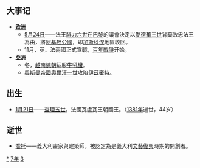 {{yearTOC|1337|元'''[[至元_(元惠宗)|至元]]三年'''；越南'''[[開祐|開祐]]九年'''；日本南朝'''[[延元|延元]]二年'''，北朝'''[[建武_(後醍醐天皇)|建武]]四年'''}}
== 大事记 ==
* '''[[欧洲|欧洲]]'''
**[[5月24日|5月24日]]——法王[[腓力六世_(法兰西)|腓力六世]]在[[巴黎|巴黎]]的議會決定以[[爱德华三世_(英格兰)|愛德華三世]]背棄效忠法王為由，將[[阿基坦公國|阿基坦公國]]，即[[加斯科涅|加斯科涅]]地區收回。
** 11月，英、法兩國正式宣戰，[[百年戰爭|百年戰爭]]开始。
* '''[[亞洲|亞洲]]'''
**冬，[[越南|越南]][[陳朝_(越南)|陳朝]]征服[[牛吼蠻|牛吼蠻]]。
**[[奧斯曼帝國|奧斯曼帝國]][[奧爾汗一世|奧爾汗一世]]攻陷[[伊茲密特|伊茲密特]]。

== 出生 ==
* [[1月21日|1月21日]]——[[查理五世_(法蘭西)|查理五世]]，法國瓦盧瓦王朝國王。（[[1381年|1381年]]逝世，44岁）

== 逝世 ==
{{Wikisource year mention}}
* [[喬托·迪·邦多納|喬托]]——義大利畫家與建築師，被認定為是義大利[[文艺复兴|文藝復興]]時期的開創者。

[[Category:1337年|*]]
[[Category:1330年代|7年]]
[[Category:14世纪各年|3]]